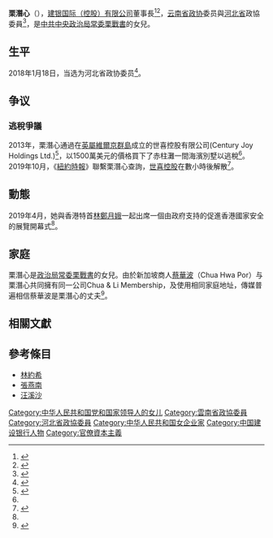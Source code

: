 '''栗潛心'''（{{bd|1982年|6月|||}}），[[建银国际|建银国际（控股）有限公司]]董事長<ref name="rfi20200813">{{cite news|title=紐時報道栗戰書女兒等官二代在香港奢華生活|url=https://www.rfi.fr/tw/%E4%B8%AD%E5%9C%8B/20200813-%E7%B4%90%E6%99%82%E5%A0%B1%E9%81%93%E6%A0%97%E6%88%B0%E6%9B%B8%E5%A5%B3%E5%85%92%E7%AD%89%E5%AE%98%E4%BA%8C%E4%BB%A3%E5%9C%A8%E9%A6%99%E6%B8%AF%E5%A5%A2%E8%8F%AF%E7%94%9F%E6%B4%BB|publisher=RFI|date=2020-08-13|author=|work=|accessdate=|language=|format=|archive-date=2021-01-14|archive-url=https://web.archive.org/web/20210114234540/https://www.rfi.fr/tw/%E4%B8%AD%E5%9C%8B/20200813-%E7%B4%90%E6%99%82%E5%A0%B1%E9%81%93%E6%A0%97%E6%88%B0%E6%9B%B8%E5%A5%B3%E5%85%92%E7%AD%89%E5%AE%98%E4%BA%8C%E4%BB%A3%E5%9C%A8%E9%A6%99%E6%B8%AF%E5%A5%A2%E8%8F%AF%E7%94%9F%E6%B4%BB|dead-url=no}}</ref><ref>{{Cite news|url=http://www.xinhuanet.com/money/2019-12/12/c_1125339473.htm|title=“金融赋能 健康兴国”——建银国际医疗健康产业峰会在京举行|author=|date=2019-12-12|work=新华网|publisher=|accessdate=2020-08-16|language=|format=|archive-date=2021-02-17|archive-url=https://web.archive.org/web/20210217232416/http://www.xinhuanet.com/money/2019-12/12/c_1125339473.htm|dead-url=no}}</ref>，[[云南省|云南省]][[中国人民政治协商会议|政协]]委员與[[河北省|河北省]]政協委員<ref>{{cite news |title=河北政协委员名单出炉 栗潜心榜上有名 |url=https://www.dwnews.com/%E4%B8%AD%E5%9B%BD/60036286/%E6%B2%B3%E5%8C%97%E6%94%BF%E5%8D%8F%E5%A7%94%E5%91%98%E5%90%8D%E5%8D%95%E5%87%BA%E7%82%89%E6%A0%97%E6%BD%9C%E5%BF%83%E6%A6%9C%E4%B8%8A%E6%9C%89%E5%90%8D |publisher=多維新聞網}}</ref>，是[[中国共产党中央政治局常务委员会|中共中央政治局常委]][[栗戰書|栗戰書]]的女兒。

==生平==
2018年1月18日，当选为河北省政协委员<ref>{{Cite news|url=http://he.people.com.cn/n2/2018/0119/c192235-31160860.html|title=中国人民政治协商会议河北省第十二届委员会委员名单（2018年1月18日政协河北省第十一届委员会常务委员会第二十五次会议通过）|author=|date=2018-01-19|work=河北日报|publisher=|accessdate=2020-08-16|language=|format=|archive-date=2020-11-09|archive-url=https://web.archive.org/web/20201109041002/http://he.people.com.cn/n2/2018/0119/c192235-31160860.html|dead-url=no}}</ref>。
==争议==
===逃稅爭議===
2013年，栗潛心通過在[[英屬維爾京群島|英屬維爾京群島]]成立的世喜控股有限公司(Century Joy Holdings Ltd.)<ref>{{cite news |title=奢华豪宅、中共权贵的财富与香港的命运 |url=https://cn.nytimes.com/business/20200812/china-hong-kong-elite/ |publisher=紐約時報 |accessdate=2020-08-16 |archive-date=2021-12-07 |archive-url=https://web.archive.org/web/20211207103207/https://cn.nytimes.com/business/20200812/china-hong-kong-elite/ |dead-url=no }}</ref>，以1500萬美元的價格買下了赤柱灘一間海濱別墅以逃稅<ref name="rfi20200813" />。2019年10月，《[[紐約時報|紐約時報]]》聯繫栗潛心查詢，[[世喜控股|世喜控股]]在數小時後解散<ref>{{cite news |title=紐時：栗戰書習近平汪洋親戚在港買下15億豪宅 |url=https://udn.com/news/story/7331/4777089?from=udn-ch1_breaknews-1-cate4-news |publisher=中央社 |accessdate=2020-08-16 |archive-date=2021-08-13 |archive-url=https://web.archive.org/web/20210813105705/https://udn.com/news/story/7331/4777089?from=udn-ch1_breaknews-1-cate4-news |dead-url=no }}</ref>。
==動態==
2019年4月，她與香港特首[[林鄭月娥|林鄭月娥]]一起出席一個由政府支持的促進香港國家安全的展覽開幕式<ref name="rfi20200813"/>。

==家庭==
栗潛心是[[政治局常委|政治局常委]][[栗戰書|栗戰書]]的女兒。由於新加坡商人[[蔡華波|蔡華波]]（Chua Hwa Por）与栗潛心共同擁有同一公司Chua & Li Membership，及使用相同家庭地址，傳媒普遍相信蔡華波是栗潛心的丈夫<ref>{{cite news|title=【時機敏感】《紐時》：栗戰書、習近平、汪洋親戚 在港買下總值近$4億豪宅|url=https://hk.appledaily.com/china/20200812/PSZ5QIHP2IXADCCFNRYMYPIU54/|agency=蘋果日報|date=2020-08-20|author=|work=|publisher=|accessdate=|language=|format=|archive-date=2020-09-02|archive-url=https://web.archive.org/web/20200902213053/https://hk.appledaily.com/china/20200812/PSZ5QIHP2IXADCCFNRYMYPIU54/|dead-url=no}}</ref>。

==相關文獻==
{{reflist}}

==參考條目==
*[[林約希|林約希]]
*[[張燕南|張燕南]]
*[[汪溪沙|汪溪沙]]

[[Category:中华人民共和国党和国家领导人的女儿|Category:中华人民共和国党和国家领导人的女儿]]
[[Category:雲南省政協委員|Category:雲南省政協委員]]
[[Category:河北省政協委員|Category:河北省政協委員]]
[[Category:中华人民共和国女企业家|Category:中华人民共和国女企业家]]
[[Category:中国建设银行人物|Category:中国建设银行人物]]
[[Category:官僚資本主義|Category:官僚資本主義]]